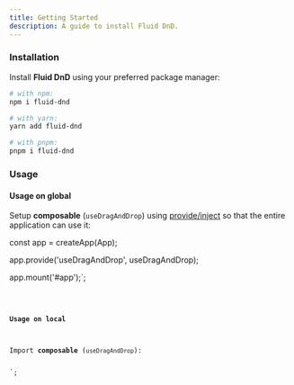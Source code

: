 ```yaml
---
title: Getting Started
description: A guide to install Fluid DnD.
---
```



### Installation

Install **Fluid DnD** using your preferred package manager:

```bash
# with npm:
npm i fluid-dnd

# with yarn:
yarn add fluid-dnd

# with pnpm:
pnpm i fluid-dnd
```

### Usage

#### Usage on global

Setup **composable** (`useDragAndDrop`) using [provide/inject](https://vuejs.org/guide/components/provide-inject) so that the entire application can use it:



const app = createApp(App);

app.provide('useDragAndDrop', useDragAndDrop);

app.mount('#app');`;

<Code code={globalUsage} lang="js" />

#### Usage on local

Import **composable** (`useDragAndDrop`):

<script>
</script>`;

<Code code={compositionApiCode} lang="vue" />
